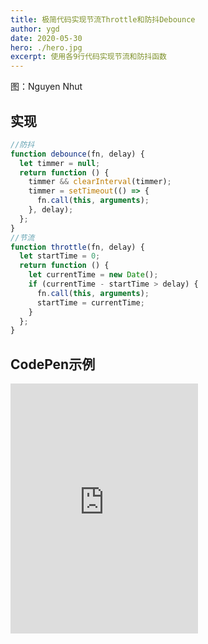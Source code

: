```yaml
---
title: 极简代码实现节流Throttle和防抖Debounce
author: ygd
date: 2020-05-30
hero: ./hero.jpg
excerpt: 使用各9行代码实现节流和防抖函数
---
```


<div className={"img-desc"}>图：Nguyen Nhut</div>

## 实现

```js
//防抖
function debounce(fn, delay) {
  let timmer = null;
  return function () {
    timmer && clearInterval(timmer);
    timmer = setTimeout(() => {
      fn.call(this, arguments);
    }, delay);
  };
}
//节流
function throttle(fn, delay) {
  let startTime = 0;
  return function () {
    let currentTime = new Date();
    if (currentTime - startTime > delay) {
      fn.call(this, arguments);
      startTime = currentTime;
    }
  };
}
```

## CodePen示例
<iframe
  class="art-container"
  height="400"
  data-testid="ne-thirdparty-reader-iframe"
  src="https://codepen.io/favori/embed/abmmpWr"
  frameborder="0"
  allowfullscreen=""
></iframe>